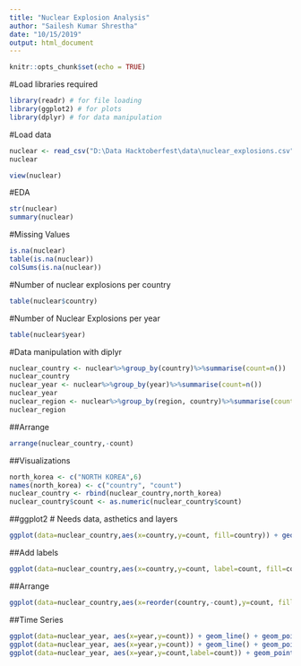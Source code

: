 ---
title: "Nuclear Explosion Analysis"
author: "Sailesh Kumar Shrestha"
date: "10/15/2019"
output: html_document
---

```{r setup, include=FALSE}
knitr::opts_chunk$set(echo = TRUE)
```
#Load libraries required
```{r}
library(readr) # for file loading
library(ggplot2) # for plots
library(dplyr) # for data manipulation
```
#Load data
```{r}
nuclear <- read_csv("D:\Data Hacktoberfest\data\nuclear_explosions.csv")
nuclear
```

```{r}
view(nuclear)
```
#EDA
```{r}
str(nuclear)
summary(nuclear)
```
#Missing Values
```{r}
is.na(nuclear)
table(is.na(nuclear))
colSums(is.na(nuclear))
```
#Number of nuclear explosions per country
```{r}
table(nuclear$country)
```
#Number of Nuclear Explosions per year
```{r}
table(nuclear$year)
```
#Data manipulation with diplyr
```{r}
nuclear_country <- nuclear%>%group_by(country)%>%summarise(count=n())
nuclear_country
nuclear_year <- nuclear%>%group_by(year)%>%summarise(count=n())
nuclear_year
nuclear_region <- nuclear%>%group_by(region, country)%>%summarise(count=n())
nuclear_region
```
##Arrange
```{r}
arrange(nuclear_country,-count)
```
##Visualizations
```{r}
north_korea <- c("NORTH KOREA",6)
names(north_korea) <- c("country", "count")
nuclear_country <- rbind(nuclear_country,north_korea)
nuclear_country$count <- as.numeric(nuclear_country$count)
```
##ggplot2
# Needs data, asthetics and layers
```{r}
ggplot(data=nuclear_country,aes(x=country,y=count, fill=country)) + geom_col() 
```

##Add labels
```{r}
ggplot(data=nuclear_country,aes(x=country,y=count, label=count, fill=country)) + geom_col() + labs(title="Nuclear Explosion by country",y="Number of nuclear explosions",x="Country name") +geom_text(vjust=-.5)
```
##Arrange

```{r}
ggplot(data=nuclear_country,aes(x=reorder(country,-count),y=count, fill=country)) + geom_col() + labs(title="Nuclear Explosion by country",y="Number of nuclear explosions",x="Country name") + theme(legend.position = N)
```

##Time Series
```{r}
ggplot(data=nuclear_year, aes(x=year,y=count)) + geom_line() + geom_point(aes(x=year,y=count), color="red")
ggplot(data=nuclear_year, aes(x=year,y=count)) + geom_line() + geom_point(aes(x=year,y=count,size=count), color="red")
ggplot(data=nuclear_year, aes(x=year,y=count,label=count)) + geom_point(aes(x=year,y=count,size=count), color="red")+geom_text(vjust=-2) 
```

